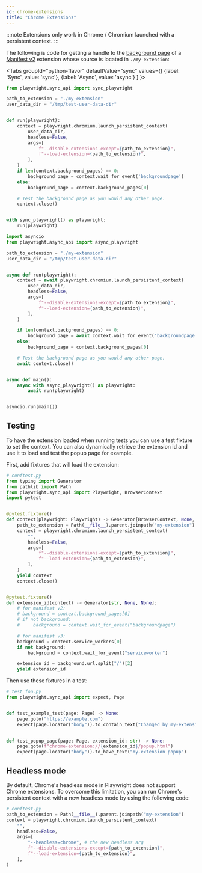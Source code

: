 ```yaml
---
id: chrome-extensions
title: "Chrome Extensions"
---
```


:::note
Extensions only work in Chrome / Chromium launched with a persistent context.
:::

The following is code for getting a handle to the [background page](https://developer.chrome.com/extensions/background_pages) of a [Manifest v2](https://developer.chrome.com/docs/extensions/mv2/) extension whose source is located in `./my-extension`:

<Tabs
  groupId="python-flavor"
  defaultValue="sync"
  values={[
    {label: 'Sync', value: 'sync'},
    {label: 'Async', value: 'async'}
  ]
}>
<TabItem value="sync">

```py
from playwright.sync_api import sync_playwright

path_to_extension = "./my-extension"
user_data_dir = "/tmp/test-user-data-dir"


def run(playwright):
    context = playwright.chromium.launch_persistent_context(
        user_data_dir,
        headless=False,
        args=[
            f"--disable-extensions-except={path_to_extension}",
            f"--load-extension={path_to_extension}",
        ],
    )
    if len(context.background_pages) == 0:
        background_page = context.wait_for_event('backgroundpage')
    else:
        background_page = context.background_pages[0]

    # Test the background page as you would any other page.
    context.close()


with sync_playwright() as playwright:
    run(playwright)
```

</TabItem>
<TabItem value="async">

```py
import asyncio
from playwright.async_api import async_playwright

path_to_extension = "./my-extension"
user_data_dir = "/tmp/test-user-data-dir"


async def run(playwright):
    context = await playwright.chromium.launch_persistent_context(
        user_data_dir,
        headless=False,
        args=[
            f"--disable-extensions-except={path_to_extension}",
            f"--load-extension={path_to_extension}",
        ],
    )

    if len(context.background_pages) == 0:
        background_page = await context.wait_for_event('backgroundpage')
    else:
        background_page = context.background_pages[0]

    # Test the background page as you would any other page.
    await context.close()


async def main():
    async with async_playwright() as playwright:
        await run(playwright)


asyncio.run(main())
```

</TabItem>
</Tabs>

## Testing

To have the extension loaded when running tests you can use a test fixture to set the context. You can also dynamically retrieve the extension id and use it to load and test the popup page for example.

First, add fixtures that will load the extension:

```python
# conftest.py
from typing import Generator
from pathlib import Path
from playwright.sync_api import Playwright, BrowserContext
import pytest


@pytest.fixture()
def context(playwright: Playwright) -> Generator[BrowserContext, None, None]:
    path_to_extension = Path(__file__).parent.joinpath("my-extension")
    context = playwright.chromium.launch_persistent_context(
        "",
        headless=False,
        args=[
            f"--disable-extensions-except={path_to_extension}",
            f"--load-extension={path_to_extension}",
        ],
    )
    yield context
    context.close()


@pytest.fixture()
def extension_id(context) -> Generator[str, None, None]:
    # for manifest v2:
    # background = context.background_pages[0]
    # if not background:
    #     background = context.wait_for_event("backgroundpage")

    # for manifest v3:
    background = context.service_workers[0]
    if not background:
        background = context.wait_for_event("serviceworker")

    extension_id = background.url.split("/")[2]
    yield extension_id

```

Then use these fixtures in a test:

```python
# test_foo.py
from playwright.sync_api import expect, Page


def test_example_test(page: Page) -> None:
    page.goto("https://example.com")
    expect(page.locator("body")).to_contain_text("Changed by my-extension")


def test_popup_page(page: Page, extension_id: str) -> None:
    page.goto(f"chrome-extension://{extension_id}/popup.html")
    expect(page.locator("body")).to_have_text("my-extension popup")
```

## Headless mode

By default, Chrome's headless mode in Playwright does not support Chrome extensions. To overcome this limitation, you can run Chrome's persistent context with a new headless mode by using the following code:

```python
# conftest.py
path_to_extension = Path(__file__).parent.joinpath("my-extension")
context = playwright.chromium.launch_persistent_context(
    "",
    headless=False, 
    args=[
        "--headless=chrome", # the new headless arg
        f"--disable-extensions-except={path_to_extension}",
        f"--load-extension={path_to_extension}",
    ],
)
```


[Accessibility]: /api/class-accessibility.mdx "Accessibility"
[APIRequest]: /api/class-apirequest.mdx "APIRequest"
[APIRequestContext]: /api/class-apirequestcontext.mdx "APIRequestContext"
[APIResponse]: /api/class-apiresponse.mdx "APIResponse"
[APIResponseAssertions]: /api/class-apiresponseassertions.mdx "APIResponseAssertions"
[Browser]: /api/class-browser.mdx "Browser"
[BrowserContext]: /api/class-browsercontext.mdx "BrowserContext"
[BrowserType]: /api/class-browsertype.mdx "BrowserType"
[CDPSession]: /api/class-cdpsession.mdx "CDPSession"
[ConsoleMessage]: /api/class-consolemessage.mdx "ConsoleMessage"
[Dialog]: /api/class-dialog.mdx "Dialog"
[Download]: /api/class-download.mdx "Download"
[ElementHandle]: /api/class-elementhandle.mdx "ElementHandle"
[Error]: /api/class-error.mdx "Error"
[FileChooser]: /api/class-filechooser.mdx "FileChooser"
[Frame]: /api/class-frame.mdx "Frame"
[FrameLocator]: /api/class-framelocator.mdx "FrameLocator"
[JSHandle]: /api/class-jshandle.mdx "JSHandle"
[Keyboard]: /api/class-keyboard.mdx "Keyboard"
[Locator]: /api/class-locator.mdx "Locator"
[LocatorAssertions]: /api/class-locatorassertions.mdx "LocatorAssertions"
[Mouse]: /api/class-mouse.mdx "Mouse"
[Page]: /api/class-page.mdx "Page"
[PageAssertions]: /api/class-pageassertions.mdx "PageAssertions"
[Playwright]: /api/class-playwright.mdx "Playwright"
[PlaywrightAssertions]: /api/class-playwrightassertions.mdx "PlaywrightAssertions"
[Request]: /api/class-request.mdx "Request"
[Response]: /api/class-response.mdx "Response"
[Route]: /api/class-route.mdx "Route"
[Selectors]: /api/class-selectors.mdx "Selectors"
[TimeoutError]: /api/class-timeouterror.mdx "TimeoutError"
[Touchscreen]: /api/class-touchscreen.mdx "Touchscreen"
[Tracing]: /api/class-tracing.mdx "Tracing"
[Video]: /api/class-video.mdx "Video"
[WebSocket]: /api/class-websocket.mdx "WebSocket"
[Worker]: /api/class-worker.mdx "Worker"
[Element]: https://developer.mozilla.org/en-US/docs/Web/API/element "Element"
[EvaluationArgument]: /evaluating.mdx#evaluation-argument "EvaluationArgument"
[Promise]: https://developer.mozilla.org/en-US/docs/Web/JavaScript/Reference/Global_Objects/Promise "Promise"
[iterator]: https://developer.mozilla.org/en-US/docs/Web/JavaScript/Reference/Iteration_protocols "Iterator"
[origin]: https://developer.mozilla.org/en-US/docs/Glossary/Origin "Origin"
[selector]: https://developer.mozilla.org/en-US/docs/Web/CSS/CSS_Selectors "selector"
[Serializable]: https://developer.mozilla.org/en-US/docs/Web/JavaScript/Reference/Global_Objects/JSON/stringify#Description "Serializable"
[UIEvent.detail]: https://developer.mozilla.org/en-US/docs/Web/API/UIEvent/detail "UIEvent.detail"
[UnixTime]: https://en.wikipedia.org/wiki/Unix_time "Unix Time"
[xpath]: https://developer.mozilla.org/en-US/docs/Web/XPath "xpath"

[Any]: https://docs.python.org/3/library/typing.html#typing.Any "Any"
[bool]: https://docs.python.org/3/library/stdtypes.html "bool"
[bytes]: https://docs.python.org/3/library/stdtypes.html#bytes "bytes"
[Callable]: https://docs.python.org/3/library/typing.html#typing.Callable "Callable"
[EventContextManager]: https://docs.python.org/3/reference/datamodel.html#context-managers "Event context manager"
[EventEmitter]: https://pyee.readthedocs.io/en/latest/#pyee.BaseEventEmitter "EventEmitter"
[Exception]: https://docs.python.org/3/library/exceptions.html#Exception "Exception"
[Dict]: https://docs.python.org/3/library/typing.html#typing.Dict "Dict"
[float]: https://docs.python.org/3/library/stdtypes.html#numeric-types-int-float-complex "float"
[int]: https://docs.python.org/3/library/stdtypes.html#numeric-types-int-float-complex "int"
[List]: https://docs.python.org/3/library/typing.html#typing.List "List"
[NoneType]: https://docs.python.org/3/library/constants.html#None "None"
[Pattern]: https://docs.python.org/3/library/re.html "Pattern"
[URL]: https://en.wikipedia.org/wiki/URL "URL"
[pathlib.Path]: https://realpython.com/python-pathlib/ "pathlib.Path"
[str]: https://docs.python.org/3/library/stdtypes.html#text-sequence-type-str "str"
[Union]: https://docs.python.org/3/library/typing.html#typing.Union "Union"

[all available image tags]: https://mcr.microsoft.com/en-us/product/playwright/python/about "all available image tags"
[Docker Hub]: https://hub.docker.com/_/microsoft-playwright-python "Docker Hub"
[Dockerfile.focal]: https://github.com/microsoft/playwright-python/blob/main/utils/docker/Dockerfile.focal "Dockerfile.focal"
